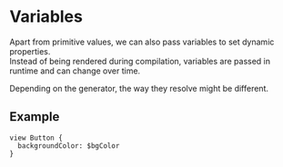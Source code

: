 

# Variables

Apart from primitive values, we can also pass variables to set dynamic properties.<br/>
Instead of being rendered during compilation, variables are passed in runtime and can change over time.

Depending on the generator, the way they resolve might be different.

## Example

```
view Button {
  backgroundColor: $bgColor
}
```
